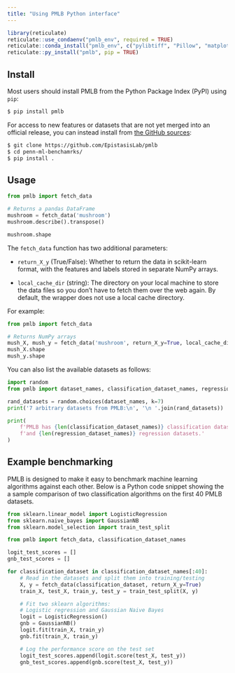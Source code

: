 ```yaml
---
title: "Using PMLB Python interface"
---
```


```r
library(reticulate)
reticulate::use_condaenv("pmlb_env", required = TRUE)
reticulate::conda_install("pmlb_env", c("pylibtiff", "Pillow", "matplotlib==3.3", "scikit-learn", "seaborn"))
reticulate::py_install("pmlb", pip = TRUE)

```

## Install

Most users should install PMLB from the Python Package Index (PyPI) using `pip`:

```bash
$ pip install pmlb
```

For access to new features or datasets that are not yet merged into an official release, you can instead install from [the GitHub sources](https://github.com/EpistasisLab/pmlb):

```bash
$ git clone https://github.com/EpistasisLab/pmlb
$ cd penn-ml-benchamrks/
$ pip install .
```

## Usage

```python
from pmlb import fetch_data

# Returns a pandas DataFrame
mushroom = fetch_data('mushroom')
mushroom.describe().transpose()

mushroom.shape
```

The `fetch_data` function has two additional parameters:

* `return_X_y` (True/False): Whether to return the data in scikit-learn format, with the features and labels stored in separate NumPy arrays.

* `local_cache_dir` (string): The directory on your local machine to store the data files so you don't have to fetch them over the web again. By default, the wrapper does not use a local cache directory.

For example:

``` python
from pmlb import fetch_data

# Returns NumPy arrays
mush_X, mush_y = fetch_data('mushroom', return_X_y=True, local_cache_dir='../datasets')
mush_X.shape
mush_y.shape
```

You can also list the available datasets as follows:

``` python
import random
from pmlb import dataset_names, classification_dataset_names, regression_dataset_names

rand_datasets = random.choices(dataset_names, k=7)
print('7 arbitrary datasets from PMLB:\n', '\n '.join(rand_datasets))

print(
    f'PMLB has {len(classification_dataset_names)} classification datasets '
    f'and {len(regression_dataset_names)} regression datasets.'
)
```

## Example benchmarking

PMLB is designed to make it easy to benchmark machine learning algorithms against each other. Below is a Python code snippet showing the a sample comparison of two classification algorithms on the first 40 PMLB datasets.

``` python
from sklearn.linear_model import LogisticRegression
from sklearn.naive_bayes import GaussianNB
from sklearn.model_selection import train_test_split

from pmlb import fetch_data, classification_dataset_names

logit_test_scores = []
gnb_test_scores = []

for classification_dataset in classification_dataset_names[:40]:
    # Read in the datasets and split them into training/testing
    X, y = fetch_data(classification_dataset, return_X_y=True)
    train_X, test_X, train_y, test_y = train_test_split(X, y)

    # Fit two sklearn algorithms:
    # Logistic regression and Gaussian Naive Bayes
    logit = LogisticRegression()
    gnb = GaussianNB()
    logit.fit(train_X, train_y)
    gnb.fit(train_X, train_y)

    # Log the performance score on the test set
    logit_test_scores.append(logit.score(test_X, test_y))
    gnb_test_scores.append(gnb.score(test_X, test_y))
```
